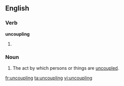 ==English==

===Verb===
'''uncoupling'''

# {{present participle of|uncouple}}

===Noun===
{{en-noun}}

# The act by which persons or things are [[uncouple]]d.

[[fr:uncoupling]]
[[ta:uncoupling]]
[[vi:uncoupling]]